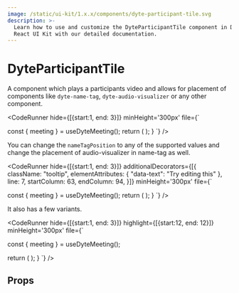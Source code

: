 ```yaml
---
image: /static/ui-kit/1.x.x/components/dyte-participant-tile.svg
description: >-
  Learn how to use and customize the DyteParticipantTile component in Dyte's
  React UI Kit with our detailed documentation.
---
```


# DyteParticipantTile


A component which plays a participants video and allows for placement
of components like `dyte-name-tag`, `dyte-audio-visualizer` or any other component.

<CodeRunner 
hide={[{start:1, end: 3}]}
minHeight='300px'
file={`

  const { meeting } = useDyteMeeting();
  return (
    <DyteParticipantTile participant={meeting.self}>
      <DyteNameTag participant={meeting.self}>
        <DyteAudioVisualizer slot="start" />
      </DyteNameTag>
    </DyteParticipantTile>
  );
}
`} />

You can change the `nameTagPosition` to any of the supported values
and change the placement of audio-visualizer in name-tag as well.


<CodeRunner 
hide={[{start:1, end: 3}]}
additionalDecorators={[{
    className: "tooltip",
    elementAttributes: { "data-text": "Try editing this" },
    line: 7,
    startColumn: 63,
    endColumn: 94,
  }]}
minHeight='300px'
file={`

  const { meeting } = useDyteMeeting();
  return (
    <DyteParticipantTile participant={meeting.self} nameTagPosition="bottom-center">
      <DyteNameTag participant={meeting.self}>
        <DyteAudioVisualizer slot="start" />
      </DyteNameTag>
    </DyteParticipantTile>
  );
}
`} />

It also has a few variants.

<CodeRunner 
hide={[{start:1, end: 3}]}
highlight={[{start:12, end: 12}]}
minHeight='300px'
file={`

  const { meeting } = useDyteMeeting();

  return (
    <DyteParticipantTile
      participant={meeting.self}
      nameTagPosition="bottom-center" 
      variant="gradient"
    >
      <DyteNameTag participant={meeting.self}>
        <DyteAudioVisualizer slot="start" />
      </DyteNameTag>
    </DyteParticipantTile>
  );
}
`} />


## Props

<PropsTable of="dyte-participant-tile" />

<head>
  <title>React UI Kit DyteParticipantTile</title>
</head>
